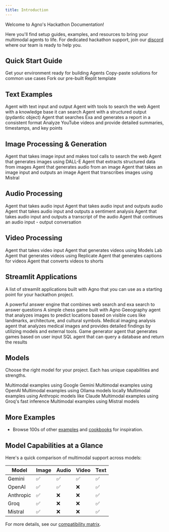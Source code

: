 ```yaml
---
title: Introduction
---
```


Welcome to Agno's Hackathon Documentation!

Here you'll find setup guides, examples, and resources to bring your multimodal agents to life. For dedicated hackathon support, join our [discord](https://agno.link/hack-support) where our team is ready to help you.

## Quick Start Guide

<CardGroup cols={3}>
  <Card
    title="Setup"
    icon="user-astronaut"
    iconType="duotone"
    href="/hackathon/setup"
  >
    Get your environment ready for building Agents
  </Card>
  <Card
    title="Ready-to-Use Code"
    icon="comment-dots"
    iconType="duotone"
    href="https://agno.link/hack-code"
  >
    Copy-paste solutions for common use cases
  </Card>
  <Card
    title="Replit Template"
    icon="rocket-launch"
    iconType="duotone"
    href="https://agno.link/hack-replit"
  >
    Fork our pre-built Replit template
  </Card>
</CardGroup>

## Text Examples

<CardGroup cols={3}>
  <Card
    title="Simple Text Agent"
    icon="user-astronaut"
    iconType="duotone"
    href="/hackathon/examples/simple-text-agent"
  >
    Agent with text input and output
  </Card>
  <Card
    title="Agent with Tools"
    icon="wrench"
    iconType="duotone"
    href="/hackathon/examples/agent-with-tools"
  >
    Agent with tools to search the web
  </Card>
  <Card
    title="Agent with Knowledge"
    icon="book"
    iconType="duotone"
    href="/hackathon/examples/agent-with-knowledge"
  >
    Agent with a knowledge base it can search
  </Card>
  <Card
    title="Agent with Structured Outputs"
    icon="code"
    iconType="duotone"
    href="/hackathon/examples/structured-outputs"
  >
    Agent with a structured output (pydantic object)
  </Card>
  <Card
    title="Research Agent"
    icon="book"
    iconType="duotone"
    href="/hackathon/examples/research-agent"
  >
    Agent that searches Exa and generates a report in a consistent format
  </Card>
  <Card
    title="YouTube Agent"
    icon="video"
    iconType="duotone"
    href="/hackathon/examples/youtube-agent"
  >
    Analyze YouTube videos and provide detailed summaries, timestamps, and key
    points
  </Card>
</CardGroup>

## Image Processing & Generation

<CardGroup cols={3}>
  <Card
    title="Image Input + Tools"
    icon="image"
    iconType="duotone"
    href="/hackathon/examples/image-input-with-tools"
  >
    Agent that takes image input and makes tool calls to search the web
  </Card>
  <Card
    title="Generate Image"
    icon="image"
    iconType="duotone"
    href="/hackathon/examples/image-generate"
  >
    Agent that generates images using DALL-E
  </Card>
  <Card
    title="Image to Structured Output"
    icon="image"
    iconType="duotone"
    href="/hackathon/examples/image-to-structured-output"
  >
    Agent that extracts structured data from images
  </Card>
  <Card
    title="Generate Audio from Image"
    icon="image"
    iconType="duotone"
    href="/hackathon/examples/image-generate-audio"
  >
    Agent that generates audio from an image
  </Card>
  <Card
    title="Image Input + Output"
    icon="image"
    iconType="duotone"
    href="/hackathon/examples/image-input-output"
  >
    Agent that takes an image input and outputs an image
  </Card>
  <Card
    title="Image Transcription"
    icon="image"
    iconType="duotone"
    href="/hackathon/examples/image-transcribe"
  >
    Agent that transcribes images using Mistral
  </Card>
</CardGroup>

## Audio Processing

<CardGroup cols={3}>
  <Card
    title="Audio Input"
    icon="music"
    iconType="duotone"
    href="/hackathon/examples/audio-input"
  >
    Agent that takes audio input
  </Card>
  <Card
    title="Audio Input + Output"
    icon="music"
    iconType="duotone"
    href="/hackathon/examples/audio-input-output"
  >
    Agent that takes audio input and outputs audio
  </Card>
  <Card
    title="Audio Sentiment"
    icon="music"
    iconType="duotone"
    href="/hackathon/examples/audio-sentiment"
  >
    Agent that takes audio input and outputs a sentiment analysis
  </Card>
  <Card
    title="Audio Transcript"
    icon="music"
    iconType="duotone"
    href="/hackathon/examples/audio-transcript"
  >
    Agent that takes audio input and outputs a transcript of the audio
  </Card>
  <Card
    title="Audio Multi Turn"
    icon="music"
    iconType="duotone"
    href="/hackathon/examples/audio-multi-turn"
  >
    Agent that continues an audio input - output conversation
  </Card>
</CardGroup>

## Video Processing

<CardGroup cols={3}>
  <Card
    title="Video Input"
    icon="video"
    iconType="duotone"
    href="/hackathon/examples/video-input"
  >
    Agent that takes video input
  </Card>
  <Card
    title="Video Generation with Models Lab"
    icon="video"
    iconType="duotone"
    href="/hackathon/examples/video-modelslab"
  >
    Agent that generates videos using Models Lab
  </Card>
  <Card
    title="Video Generation with Replicate"
    icon="video"
    iconType="duotone"
    href="/hackathon/examples/video-replicate"
  >
    Agent that generates videos using Replicate
  </Card>
  <Card
    title="Video Captions"
    icon="video"
    iconType="duotone"
    href="/hackathon/examples/video-captions"
  >
    Agent that generates captions for videos
  </Card>
  <Card
    title="Video to Shorts"
    icon="video"
    iconType="duotone"
    href="/hackathon/examples/video-to-shorts"
  >
    Agent that converts videos to shorts
  </Card>
</CardGroup>

## Streamlit Applications

A list of streamlit applications built with Agno that you can use as a starting point for your hackathon project.

<CardGroup cols={3}>
  <Card
    title="Answer Engine"
    icon="laptop-code"
    iconType="duotone"
    href="https://github.com/agno-agi/agno/tree/main/cookbook/examples/apps/answer_engine"
  >
    A powerful answer engine that combines web search and exa search to answer
    questions
  </Card>
  <Card
    title="Chess Game"
    icon="laptop-code"
    iconType="duotone"
    href="https://github.com/agno-agi/agno/tree/main/cookbook/examples/apps/chess_team"
  >
    A simple chess game built with Agno
  </Card>
  <Card
    title="Geobuddy"
    icon="map"
    iconType="duotone"
    href="https://github.com/agno-agi/agno/tree/main/cookbook/examples/apps/geobuddy"
  >
    Geeography agent that analyzes images to predict locations based on visible
    cues like landmarks, architecture, and cultural symbols.
  </Card>
  <Card
    title="Medical Imaging"
    icon="hospital"
    iconType="duotone"
    href="https://github.com/agno-agi/agno/tree/main/cookbook/examples/apps/medical_imaging"
  >
    Medical imaging analysis agent that analyzes medical images and provides
    detailed findings by utilizing models and external tools.
  </Card>
  <Card
    title="Game Generator"
    icon="gamepad"
    iconType="duotone"
    href="https://github.com/agno-agi/agno/tree/main/cookbook/examples/apps/game_generator"
  >
    Game generator agent that generates games based on user input
  </Card>
  <Card
    title="SQL Agent"
    icon="database"
    iconType="duotone"
    href="https://github.com/agno-agi/agno/tree/main/cookbook/examples/apps/sql_agent"
  >
    SQL agent that can query a database and return the results
  </Card>
</CardGroup>

## Models

Choose the right model for your project. Each has unique capabilities and strengths.

<CardGroup cols={3}>
  <Card
    title="Gemini"
    icon="google"
    iconType="duotone"
    href="/hackathon/models/gemini"
  >
    Multimodal examples using Google Gemini
  </Card>
  <Card
    title="OpenAI"
    icon="network-wired"
    iconType="duotone"
    href="/hackathon/models/openai"
  >
    Multimodal examples using OpenAI
  </Card>
  <Card
    title="Ollama"
    icon="laptop-code"
    iconType="duotone"
    href="/hackathon/models/ollama"
  >
    Multimodal examples using Ollama models locally
  </Card>
  <Card
    title="Anthropic"
    icon="network-wired"
    iconType="duotone"
    href="/hackathon/models/anthropic"
  >
    Multimodal examples using Anthropic models like Claude
  </Card>
  <Card
    title="Groq"
    icon="bolt"
    iconType="duotone"
    href="/hackathon/models/groq"
  >
    Multimodal examples using Groq's fast inference
  </Card>
  <Card
    title="Mistral"
    icon="wind"
    iconType="duotone"
    href="/hackathon/models/mistral"
  >
    Multimodal examples using Mistral models
  </Card>
</CardGroup>

## More Examples

- Browse 100s of other [examples](/examples) and [cookbooks](https://agno.link/cookbooks) for inspiration.

## Model Capabilities at a Glance

Here's a quick comparison of multimodal support across models:

| Model     | Image | Audio | Video | Text |
| --------- | ----- | ----- | ----- | ---- |
| Gemini    | ✅    | ✅    | ✅    | ✅   |
| OpenAI    | ✅    | ✅    | ❌    | ✅   |
| Anthropic | ✅    | ❌    | ❌    | ✅   |
| Groq      | ✅    | ❌    | ❌    | ✅   |
| Mistral   | ✅    | ❌    | ❌    | ✅   |

For more details, see our [compatibility matrix](https://docs.agno.com/models/compatibility#multimodal-support).

